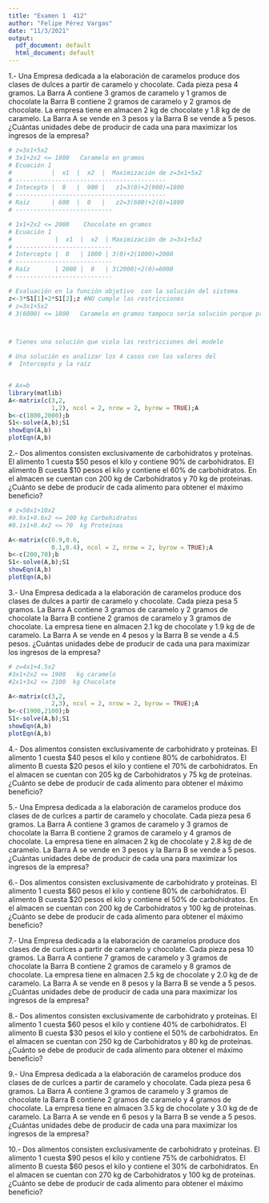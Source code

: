 ---
title: "Examen 1  412"
author: "Felipe Pérez Vargas"
date: "11/3/2021"
output:
  pdf_document: default
  html_document: default
---


1.- Una Empresa dedicada a la elaboración de caramelos produce dos clases de  dulces a partir de caramelo y chocolate. Cada pieza pesa 4 gramos. La Barra A contiene 3 gramos de caramelo y 1 gramos de chocolate la Barra B contiene 2 gramos de caramelo y 2 gramos de chocolate. La empresa tiene en almacen 2 kg de chocolate y 1.8 kg de de caramelo. La Barra A se vende en 3 pesos y la Barra B se vende a 5 pesos. ¿Cuántas unidades debe de producir de cada una para maximizar los ingresos de la empresa?

```{r}

# z=3x1+5x2
# 3x1+2x2 <= 1800   Caramelo en gramos 
# Ecuación 1
#           |  x1  |  x2  |  Maximización de z=3x1+5x2  
# ------------------------------------------
# Intecepto |  0   |  900 |   z1=3(0)+2(900)=1800  
# ------------------------------------------
# Raíz      | 600  |  0   |   z2=3(600)+2(0)=1800
# ---------------------------

# 1x1+2x2 <= 2000    Chocolate en gramos
# Ecuación 1
#            |  x1  |  x2  | Maximización de z=3x1+5x2 
# ---------------------------
# Intercepto |  0   | 1000 | 3(0)+2(1000)=2000
# ---------------------------
# Raíz       | 2000 |  0   | 3(2000)+2(0)=6000
# ---------------------------

# Evaluación en la función objetivo  con la solución del sistema
z<-3*S1[1]+2*S1[2];z #NO cumple las restricciones
# z=3x1+5x2
# 3(6000) <= 1800   Caramelo en gramos tampoco sería solución porque producirlo no tendría insumos suficientes



# Tienes una solución que viola las restricciones del modelo

# Una solución es analizar los 4 casos con los valores del 
#  Intercepto y la raíz 


# Ax=b
library(matlib)
A<-matrix(c(3,2,
            1,2), ncol = 2, nrow = 2, byrow = TRUE);A
b<-c(1800,2000);b
S1<-solve(A,b);S1
showEqn(A,b)
plotEqn(A,b)

```




2.- Dos alimentos consisten exclusivamente de carbohidratos y proteínas. El alimento 1 cuesta $\$50$ pesos el kilo y contiene 90% de carbohidratos. El alimento B cuesta $\$10$ pesos el kilo   y contiene el 60% de carbohidratos. En el almacen se cuentan con 200 kg de Carbohidratos y 70 kg de proteínas. ¿Cuánto se debe de producir de cada alimento para obtener el máximo beneficio?

```{r}

# z=50x1+10x2
#0.9x1+0.6x2 <= 200 kg Carbohidratos 
#0.1x1+0.4x2 <= 70  kg Proteínas

A<-matrix(c(0.9,0.6,
            0.1,0.4), ncol = 2, nrow = 2, byrow = TRUE);A
b<-c(200,70);b
S1<-solve(A,b);S1
showEqn(A,b)
plotEqn(A,b)


```


3.- Una Empresa dedicada a la elaboración de caramelos produce dos clases de dulces a partir de caramelo y chocolate. Cada pieza pesa 5 gramos. La Barra A contiene 3 gramos de caramelo y 2 gramos de chocolate la Barra B contiene 2 gramos de caramelo y 3 gramos de chocolate. La empresa tiene en almacen 2.1 kg de chocolate y 1.9 kg de de caramelo. La Barra A se vende en  4 pesos y la Barra B se vende a 4.5 pesos. ¿Cuántas unidades debe de producir de cada una para maximizar los ingresos de la empresa?
```{r}

# z=4x1+4.5x2
#3x1+2x2 <= 1900   kg caramelo 
#2x1+3x2 <= 2100  kg Chocolate

A<-matrix(c(3,2,
            2,3), ncol = 2, nrow = 2, byrow = TRUE);A
b<-c(1900,2100);b
S1<-solve(A,b);S1
showEqn(A,b)
plotEqn(A,b)
```



4.- Dos alimentos consisten exclusivamente de carbohidrato y proteínas. El alimento 1 cuesta $\$40$ pesos el kilo y contiene 80% de carbohidratos. El alimento B cuesta $\$20$ pesos el kilo   y contiene el 70% de carbohidratos. En el almacen se cuentan con 205 kg de Carbohidratos y 75 kg de proteínas. ¿Cuánto se debe de producir de cada alimento para obtener el máximo beneficio?

5.- Una Empresa dedicada a la elaboración de caramelos produce dos clases de de curlces a partir de caramelo y chocolate. Cada pieza pesa 6 gramos. La Barra A contiene 3 gramos de caramelo y 3 gramos de chocolate la Barra B contiene 2 gramos de caramelo y 4 gramos de chocolate. La empresa tiene en almacen 2 kg de chocolate y 2.8 kg de de caramelo. La Barra A se vende en  3 pesos y la Barra B se vende a 5 pesos. ¿Cuántas unidades debe de producir de cada una para maximizar los ingresos de la empresa?

6.- Dos alimentos consisten exclusivamente de carbohidrato y proteínas. El alimento 1 cuesta $\$60$ pesos el kilo y contiene 80% de carbohidratos. El alimento B cuesta $\$20$ pesos el kilo   y contiene el 50% de carbohidratos. En el almacen se cuentan con 200 kg de Carbohidratos y 100 kg de proteínas. ¿Cuánto se debe de producir de cada alimento para obtener el máximo beneficio?

7.- Una Empresa dedicada a la elaboración de caramelos produce dos clases de de curlces a partir de caramelo y chocolate. Cada pieza pesa 10 gramos. La Barra A contiene  7 gramos de caramelo y 3 gramos de chocolate la Barra B contiene 2 gramos de caramelo y 8 gramos de chocolate. La empresa tiene en almacen 2.5 kg de chocolate y 2.0 kg de de caramelo. La Barra A se vende en 8 pesos y la Barra B se vende a 5 pesos. ¿Cuántas unidades debe de producir de cada una para maximizar los ingresos de la empresa?

8.- Dos alimentos consisten exclusivamente de carbohidrato y proteínas. El alimento 1 cuesta $\$60$ pesos el kilo y contiene 40% de carbohidratos. El alimento B cuesta $\$30$ pesos el kilo   y contiene el 50% de carbohidratos. En el almacen se cuentan con 250 kg de Carbohidratos y 80 kg de proteínas. ¿Cuánto se debe de producir de cada alimento para obtener el máximo beneficio?

9.- Una Empresa dedicada a la elaboración de caramelos produce dos clases de de curlces a partir de caramelo y chocolate. Cada pieza pesa 6 gramos. La Barra A contiene  3 gramos de caramelo y 3 gramos de chocolate la Barra B contiene 2 gramos de caramelo y 4 gramos de chocolate. La empresa tiene en almacen 3.5 kg de chocolate y 3.0 kg de de caramelo. La Barra A se vende en 6 pesos y la Barra B se vende a 5 pesos. ¿Cuántas unidades debe de producir de cada una para maximizar los ingresos de la empresa?

10.- Dos alimentos consisten exclusivamente de carbohidrato y proteínas. El alimento 1 cuesta $\$90$ pesos el kilo y contiene 75% de carbohidratos. El alimento B cuesta $\$60$ pesos el kilo   y contiene el 30% de carbohidratos. En el almacen se cuentan con 270 kg de Carbohidratos y 100 kg de proteínas. ¿Cuánto se debe de producir de cada alimento para obtener el máximo beneficio?


